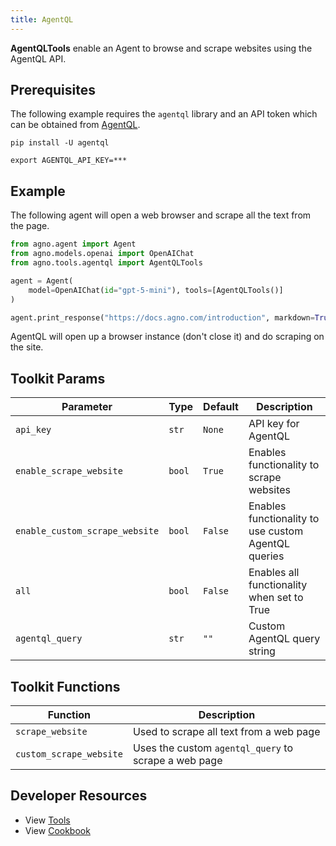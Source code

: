 ```yaml
---
title: AgentQL
---
```


**AgentQLTools** enable an Agent to browse and scrape websites using the AgentQL API.

## Prerequisites

The following example requires the `agentql` library and an API token which can be obtained from [AgentQL](https://agentql.com/).

```shell
pip install -U agentql
```

```shell
export AGENTQL_API_KEY=***
```

## Example

The following agent will open a web browser and scrape all the text from the page.

```python cookbook/tools/agentql_tools.py
from agno.agent import Agent
from agno.models.openai import OpenAIChat
from agno.tools.agentql import AgentQLTools

agent = Agent(
    model=OpenAIChat(id="gpt-5-mini"), tools=[AgentQLTools()]
)

agent.print_response("https://docs.agno.com/introduction", markdown=True)
```

<Note>
  AgentQL will open up a browser instance (don't close it) and do scraping on
  the site.
</Note>

## Toolkit Params

| Parameter                      | Type   | Default | Description                                       |
| ------------------------------ | ------ | ------- | ------------------------------------------------- |
| `api_key`                      | `str`  | `None`  | API key for AgentQL                               |
| `enable_scrape_website`        | `bool` | `True`  | Enables functionality to scrape websites         |
| `enable_custom_scrape_website` | `bool` | `False` | Enables functionality to use custom AgentQL queries |
| `all`                          | `bool` | `False` | Enables all functionality when set to True       |
| `agentql_query`                | `str`  | `""`    | Custom AgentQL query string                       |

## Toolkit Functions

| Function                | Description                                          |
| ----------------------- | ---------------------------------------------------- |
| `scrape_website`        | Used to scrape all text from a web page              |
| `custom_scrape_website` | Uses the custom `agentql_query` to scrape a web page |

## Developer Resources

- View [Tools](https://github.com/agno-agi/agno/blob/main/libs/agno/agno/tools/agentql.py)
- View [Cookbook](https://github.com/agno-agi/agno/tree/main/cookbook/tools/agentql_tools.py)
